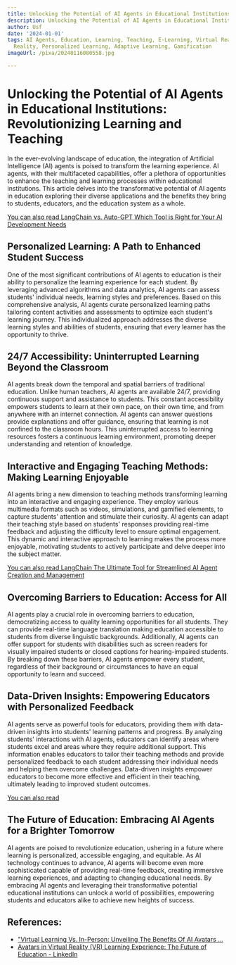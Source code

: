 ```yaml
---
title: Unlocking the Potential of AI Agents in Educational Institutions
description: Unlocking the Potential of AI Agents in Educational Institutions
author: Usf
date: '2024-01-01'
tags: AI Agents, Education, Learning, Teaching, E-Learning, Virtual Reality, Augmented
  Reality, Personalized Learning, Adaptive Learning, Gamification
imageUrl: /pixa/20240116080558.jpg

---
```

# Unlocking the Potential of AI Agents in Educational  Institutions: Revolutionizing Learning and  Teaching

In the ever-evolving landscape of education, the integration of Artificial Intelligence (AI) agents is poised to transform the  learning  experience. AI agents, with  their multifaceted capabilities, offer a plethora of opportunities to enhance the teaching and learning processes within educational institutions. This article delves into the transformative potential of AI agents in education exploring their diverse applications and the benefits they bring to students, educators, and the education system as a whole.

[You  can also read LangChain vs. Auto-GPT Which Tool is Right for Your AI Development Needs](LangChain%20vs.%20Auto-GPT%20Which%20Tool%20is%20Right%20for%20Your%20AI%20Development%20Needs)


## Personalized Learning: A  Path  to Enhanced Student Success

One of the most significant contributions of  AI agents  to  education is their ability to personalize the learning experience for each student. By leveraging advanced algorithms and data analytics, AI agents can assess students' individual needs, learning styles and preferences. Based  on this comprehensive analysis, AI agents  curate personalized learning paths tailoring content activities and assessments to optimize each student's learning journey. This individualized approach addresses the diverse learning styles and abilities of students, ensuring that every learner has the opportunity to thrive.

## 24/7 Accessibility: Uninterrupted Learning Beyond the  Classroom

AI agents  break  down the temporal and spatial barriers of traditional education. Unlike human teachers, AI agents are  available 24/7, providing continuous support and assistance to  students. This constant accessibility empowers students to learn at their own pace, on their own time, and from anywhere with an  internet connection. AI agents can answer questions  provide explanations and offer guidance, ensuring that learning is not confined to the  classroom hours. This uninterrupted access to learning resources fosters a continuous learning environment, promoting deeper understanding and retention of knowledge.

##  Interactive and Engaging Teaching Methods: Making Learning Enjoyable

AI agents  bring a new dimension to teaching  methods transforming learning into an interactive and engaging experience. They employ various multimedia formats such as videos, simulations, and gamified elements, to capture students' attention  and stimulate their curiosity. AI agents can adapt their teaching style based on students' responses providing real-time feedback and adjusting the difficulty level to ensure optimal engagement. This dynamic  and interactive approach to learning makes the process more enjoyable,  motivating students  to actively  participate and delve deeper into the  subject matter.

[You can also read LangChain  The Ultimate Tool for Streamlined AI Agent Creation and Management](LangChain%20The%20Ultimate%20Tool%20for%20Streamlined%20AI%20Agent%20Creation%20and%20Management)


## Overcoming Barriers  to Education: Access for All

AI agents play a  crucial role in overcoming barriers to education, democratizing access to quality  learning opportunities for all  students. They can provide real-time language  translation  making education  accessible to students from diverse linguistic backgrounds. Additionally, AI agents can  offer support for students with disabilities such as screen readers for visually impaired students or closed captions for hearing-impaired students. By breaking  down these barriers, AI  agents empower every  student, regardless of their background or circumstances to have an equal opportunity to learn and succeed.

## Data-Driven Insights: Empowering Educators with  Personalized Feedback

AI agents serve  as powerful tools for educators, providing them with data-driven  insights into students' learning patterns and progress. By analyzing students' interactions with  AI agents, educators can identify areas where students excel and  areas where they require additional support.  This information enables educators to tailor their teaching  methods and  provide personalized feedback to each student addressing their individual needs and helping  them overcome challenges. Data-driven insights empower  educators  to become more  effective and efficient in their teaching, ultimately  leading to improved student outcomes.

[You can also  read ]()


## The Future of Education: Embracing AI Agents for a Brighter Tomorrow

AI agents  are  poised to revolutionize education, ushering in  a future  where learning is personalized, accessible engaging, and equitable. As  AI technology continues to advance, AI agents will become even more sophisticated capable of providing real-time feedback, creating immersive learning experiences, and adapting to changing educational needs. By embracing AI agents and leveraging their transformative potential educational institutions can  unlock a world of possibilities, empowering students and educators alike to  achieve  new heights  of success.

## References:
- ["Virtual Learning Vs. In-Person: Unveiling The Benefits Of AI Avatars ...](https://www.desks.ai/ai-blog/%22virtual-learning-vs.-in-person:-unveiling-the-benefits-of-ai-avatars-in-education%22+64b7d35ccf9c33d2d028e52f/)
- [Avatars in Virtual Reality (VR) Learning Experience: The Future of Education - LinkedIn](https://www.linkedin.com/pulse/avatars-virtual-reality-vr-learning-experience-future-vivienne-neale)

